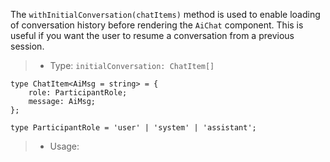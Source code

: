 The `withInitialConversation(chatItems)` method is used to enable loading of conversation history before
rendering the `AiChat` component. This is useful if you want the user to resume a conversation
from a previous session.

> * Type: `initialConversation: ChatItem[]`

```tsx
type ChatItem<AiMsg = string> = {
    role: ParticipantRole;
    message: AiMsg;
};

type ParticipantRole = 'user' | 'system' | 'assistant';
```

> * Usage:
